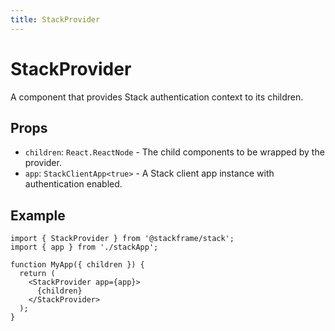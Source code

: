 ```yaml
---
title: StackProvider
---
```


# StackProvider

A component that provides Stack authentication context to its children.

## Props

- `children`: `React.ReactNode` - The child components to be wrapped by the provider.
- `app`: `StackClientApp<true>` - A Stack client app instance with authentication enabled.

## Example

```tsx
import { StackProvider } from '@stackframe/stack';
import { app } from './stackApp';

function MyApp({ children }) {
  return (
    <StackProvider app={app}>
      {children}
    </StackProvider>
  );
}
```